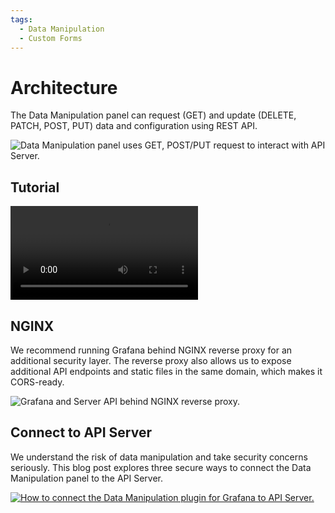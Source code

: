 ```yaml
---
tags:
  - Data Manipulation
  - Custom Forms
---
```



# Architecture

The Data Manipulation panel can request (GET) and update (DELETE, PATCH, POST, PUT) data and configuration using REST API.

<Image
  title="Data Manipulation panel uses GET, POST/PUT request to interact with API Server."
  src="/img/plugins/volkovlabs-form-panel/form-api.png"
/>

## Tutorial

<Video
  src="https://www.youtube.com/embed/SHN2S-dRIEM"
  title="How to Manipulate Data using Grafana dashboard."
/>

## NGINX

We recommend running Grafana behind NGINX reverse proxy for an additional security layer. The reverse proxy also allows us to expose additional API endpoints and static files in the same domain, which makes it CORS-ready.

<Image
  title="Grafana and Server API behind NGINX reverse proxy."
  src="/img/plugins/volkovlabs-form-panel/form-nginx-api.png"
/>

## Connect to API Server

We understand the risk of data manipulation and take security concerns seriously. This blog post explores three secure ways to connect the Data Manipulation panel to the API Server.

<a href="/blog/how-to-connect-the-data-manipulation-plugin-for-grafana-to-api-server-1abe5f60c904">
  <Image
    title="How to connect the Data Manipulation plugin for Grafana to API Server."
    src="/img/blog/2022-06-12-data-manipulation-api/banner.png"
    zoom={false}
  />
</a>
